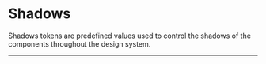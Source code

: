 
<Meta title="Design Tokens/Effects/Shadows" />

# Shadows

Shadows tokens are predefined values used to control the shadows of the components throughout the design system.

<hr />

<Shadows />

<StorybookFooter />
